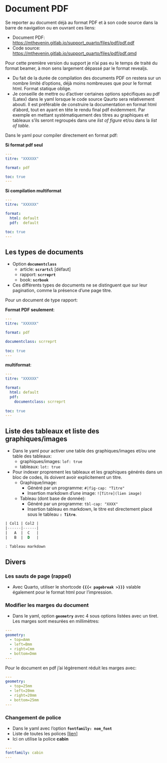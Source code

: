 
# Document PDF

Se reporter au document déjà au format PDF et à son code source dans la barre de navigation ou en ouvrant ces liens:  

* Document PDF: <https://mthevenin.gitlab.io/support_quarto/files/pdf/pdf.pdf>
* Code source: <https://mthevenin.gitlab.io/support_quarto/files/pdf/pdf.qmd>

::: callout-note
Pour cette première version du support je n'ai pas eu le temps de traité du format beamer, à mon sens largement dépassé par le format revealjs. 
:::

* Du fait de la durée de compilation des documents PDF on restera sur un nombre limité d'options, déjà moins nombreuses que pour le format html. Format statique oblige.
* Je conseille de mettre ou d'activer certaines options spécifiques au pdf (Latex) dans le yaml lorsque le code source Qaurto sera relativement abouti. Il est préférable de construire la documentation en format html d'abord, tout en ayant en tête le rendu final pdf évidemment. Par exemple en mettant systématiquement des titres au graphiques et tableaux s'ils seront regroupés dans une *list of figure* et/ou dans la *list of table*.


Dans le yaml pour compiler directement en format pdf:    

**Si format pdf seul**

```.yaml
---
titre: "XXXXXX"

format: pdf

toc: true
---
```

**Si compilation multiformat**

```.yaml
---
titre: "XXXXXX"

format:
  html: default
  pdf:  default

toc: true
---
```


## **Les types de documents**

* Option **`documentclass`**
  * article: **`scrartcl`** [défaut]
  * rapport: **`scrreprt`**
  * book: **`scrbook`**
* Ces différents types de documents ne se distinguent que sur leur pagination, comme la présence d'une page titre.

Pour un document de type rapport: 

**Format PDF seulement**:

```.yaml
---
titre: "XXXXXX"

format: pdf

documentclass: scrreprt
  
toc: true
---
```



**multiformat**:

```.yaml
---
titre: "XXXXXX"

format:
  html: default
  pdf:
    documentclass: scrreprt
  
toc: true
---
```
  

## **Liste des tableaux et liste des graphiques/images**


* Dans le yaml pour activer une table des graphiques/images et/ou une table des tableaux: 
  * graphiques/images: `lof: true`
  * tableaux: `lot: true`  

* Pour indexer proprement les tableaux et les graphiques générés dans un bloc de codes, ils doivent avoir explicitement un titre.
  * Graphique/image: 
    * Généré par un programme: `#|fig-cap: "Titre"`
    * Insertion markdown d'une image: `![Titre](lien image)`

  * Tableau (dont base de donnée):
    * Généré par un programme: `tbl-cap: "XXXX"`
    * Insertion tableau en markdown, le titre est directement placé sous le tableau **`: Titre`**.  


```.mf
| Col1 | Col2 |
|------|------|
|   A  |  C   |
|   B  |  D   |

: Tableau markdown
```

## Divers

### Les sauts de page (rappel)


* Avec Quarto, utiliser le shortcode **`{{{< pagebreak >}}}`** valable également pour le format html pour l'impression.


### Modifier les marges du document

* Dans le yaml, option **`geometry`** avec 4 sous options listées avec un tiret. Les marges sont mesurées en millimètres: 

```.yaml
---
geometry: 
  - top=Amm
  - left=Bmm
  - right=Cmm
  - bottom=Dmm  
---
```

Pour le document en pdf j'ai légèrement réduit les marges avec:

```.yaml
---
geometry: 
  - top=25mm
  - left=20mm
  - right=20mm
  - bottom=25mm   
---
```

### Changement de police

* Dans le yaml avec l'option **`fontfamily: nom_font`**
* Liste de toutes les polices [[lien]](https://www.overleaf.com/latex/templates/fontspec-all-the-fonts/hjrpnxhrrtxc)
* Ici on utilise la police **cabin**

```.yaml
---
fontfamily: cabin
---
```






